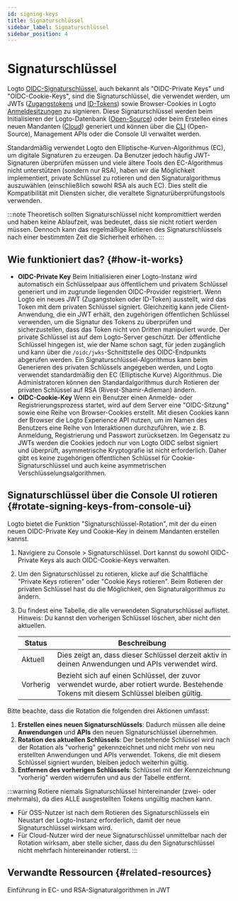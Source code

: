 ```yaml
---
id: signing-keys
title: Signaturschlüssel
sidebar_label: Signaturschlüssel
sidebar_position: 4
---
```


# Signaturschlüssel

Logto [OIDC-Signaturschlüssel](https://auth.wiki/signing-key), auch bekannt als "OIDC-Private Keys" und "OIDC-Cookie-Keys", sind die Signaturschlüssel, die verwendet werden, um JWTs ([Zugangstokens](https://auth.wiki/access-token) und [ID-Tokens](https://auth.wiki/id-token)) sowie Browser-Cookies in Logto [Anmeldesitzungen](/end-user-flows/sign-out#sign-in-session) zu signieren. Diese Signaturschlüssel werden beim Initialisieren der Logto-Datenbank ([Open-Source](/logto-oss)) oder beim Erstellen eines neuen Mandanten ([Cloud](/logto-cloud)) generiert und können über die [CLI](/logto-oss/using-cli) (Open-Source), Management APIs oder die Console UI verwaltet werden.

Standardmäßig verwendet Logto den Elliptische-Kurven-Algorithmus (EC), um digitale Signaturen zu erzeugen. Da Benutzer jedoch häufig JWT-Signaturen überprüfen müssen und viele ältere Tools den EC-Algorithmus nicht unterstützen (sondern nur RSA), haben wir die Möglichkeit implementiert, private Schlüssel zu rotieren und den Signaturalgorithmus auszuwählen (einschließlich sowohl RSA als auch EC). Dies stellt die Kompatibilität mit Diensten sicher, die veraltete Signaturüberprüfungstools verwenden.

:::note
Theoretisch sollten Signaturschlüssel nicht kompromittiert werden und haben keine Ablaufzeit, was bedeutet, dass sie nicht rotiert werden müssen. Dennoch kann das regelmäßige Rotieren des Signaturschlüssels nach einer bestimmten Zeit die Sicherheit erhöhen.
:::

## Wie funktioniert das? \{#how-it-works}

- **OIDC-Private Key**
  Beim Initialisieren einer Logto-Instanz wird automatisch ein Schlüsselpaar aus öffentlichem und privatem Schlüssel generiert und im zugrunde liegenden OIDC-Provider registriert. Wenn Logto ein neues JWT (Zugangstoken oder ID-Token) ausstellt, wird das Token mit dem privaten Schlüssel signiert. Gleichzeitig kann jede Client-Anwendung, die ein JWT erhält, den zugehörigen öffentlichen Schlüssel verwenden, um die Signatur des Tokens zu überprüfen und sicherzustellen, dass das Token nicht von Dritten manipuliert wurde. Der private Schlüssel ist auf dem Logto-Server geschützt. Der öffentliche Schlüssel hingegen ist, wie der Name schon sagt, für jeden zugänglich und kann über die `/oidc/jwks`-Schnittstelle des OIDC-Endpunkts abgerufen werden. Ein Signaturschlüssel-Algorithmus kann beim Generieren des privaten Schlüssels angegeben werden, und Logto verwendet standardmäßig den EC (Elliptische Kurve) Algorithmus. Die Administratoren können den Standardalgorithmus durch Rotieren der privaten Schlüssel auf RSA (Rivest-Shamir-Adleman) ändern.
- **OIDC-Cookie-Key**
  Wenn ein Benutzer einen Anmelde- oder Registrierungsprozess startet, wird auf dem Server eine "OIDC-Sitzung" sowie eine Reihe von Browser-Cookies erstellt. Mit diesen Cookies kann der Browser die Logto Experience API nutzen, um im Namen des Benutzers eine Reihe von Interaktionen durchzuführen, wie z. B. Anmeldung, Registrierung und Passwort zurücksetzen. Im Gegensatz zu JWTs werden die Cookies jedoch nur von Logto OIDC selbst signiert und überprüft, asymmetrische Kryptografie ist nicht erforderlich. Daher gibt es keine zugehörigen öffentlichen Schlüssel für Cookie-Signaturschlüssel und auch keine asymmetrischen Verschlüsselungsalgorithmen.

## Signaturschlüssel über die Console UI rotieren \{#rotate-signing-keys-from-console-ui}

Logto bietet die Funktion "Signaturschlüssel-Rotation", mit der du einen neuen OIDC-Private Key und Cookie-Key in deinem Mandanten erstellen kannst.

1. Navigiere zu <CloudLink to="/signing-keys">Console > Signaturschlüssel</CloudLink>. Dort kannst du sowohl OIDC-Private Keys als auch OIDC-Cookie-Keys verwalten.
2. Um den Signaturschlüssel zu rotieren, klicke auf die Schaltfläche "Private Keys rotieren" oder "Cookie Keys rotieren". Beim Rotieren der privaten Schlüssel hast du die Möglichkeit, den Signaturalgorithmus zu ändern.
3. Du findest eine Tabelle, die alle verwendeten Signaturschlüssel auflistet. Hinweis: Du kannst den vorherigen Schlüssel löschen, aber nicht den aktuellen.

   | Status   | Beschreibung                                                                                                                            |
   | -------- | --------------------------------------------------------------------------------------------------------------------------------------- |
   | Aktuell  | Dies zeigt an, dass dieser Schlüssel derzeit aktiv in deinen Anwendungen und APIs verwendet wird.                                       |
   | Vorherig | Bezieht sich auf einen Schlüssel, der zuvor verwendet wurde, aber rotiert wurde. Bestehende Tokens mit diesem Schlüssel bleiben gültig. |

Bitte beachte, dass die Rotation die folgenden drei Aktionen umfasst:

1. **Erstellen eines neuen Signaturschlüssels**: Dadurch müssen alle deine **Anwendungen** und **APIs** den neuen Signaturschlüssel übernehmen.
2. **Rotation des aktuellen Schlüssels**: Der bestehende Schlüssel wird nach der Rotation als "vorherig" gekennzeichnet und nicht mehr von neu erstellten Anwendungen und APIs verwendet. Tokens, die mit diesem Schlüssel signiert wurden, bleiben jedoch weiterhin gültig.
3. **Entfernen des vorherigen Schlüssels**: Schlüssel mit der Kennzeichnung "vorherig" werden widerrufen und aus der Tabelle entfernt.

:::warning
Rotiere niemals Signaturschlüssel hintereinander (zwei- oder mehrmals), da dies ALLE ausgestellten Tokens ungültig machen kann.

- Für OSS-Nutzer ist nach dem Rotieren des Signaturschlüssels ein Neustart der Logto-Instanz erforderlich, damit der neue Signaturschlüssel wirksam wird.
- Für Cloud-Nutzer wird der neue Signaturschlüssel unmittelbar nach der Rotation wirksam, aber stelle sicher, dass du den Signaturschlüssel nicht mehrfach hintereinander rotierst.
  :::

## Verwandte Ressourcen \{#related-resources}

<Url href="hhttps://blog.logto.io/introduction-to-ec-and-rsa-signing-algorithms-in-jwt">
  Einführung in EC- und RSA-Signaturalgorithmen in JWT
</Url>
